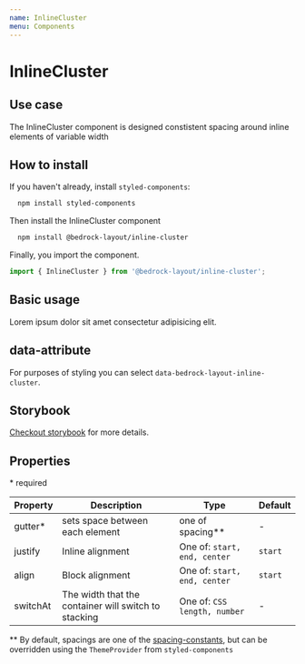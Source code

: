 ```yaml
---
name: InlineCluster
menu: Components
---
```



# InlineCluster

## Use case

The InlineCluster component is designed constistent spacing around inline elements of variable width

## How to install

If you haven't already, install `styled-components`:

```bash
  npm install styled-components
```

Then install the InlineCluster component

```bash
  npm install @bedrock-layout/inline-cluster
```

Finally, you import the component.

```javascript
import { InlineCluster } from '@bedrock-layout/inline-cluster';
```

## Basic usage

<Playground>
  <InlineCluster gutter="lg" justify="start" align="start">
    <span>Lorem ipsum dolor</span>
    <span>sit amet consectetur</span>
    <span>adipisicing elit.</span>
  </InlineCluster>
</Playground>

## data-attribute

For purposes of styling you can select `data-bedrock-layout-inline-cluster`.

## Storybook

[Checkout storybook](https://storybook.bedrock-layout.dev/?path=/story/inlinecluster--basic) for more details.

## Properties

\* required

| Property | Description                                          | Type                         | Default |
| -------- | ---------------------------------------------------- | ---------------------------- | ------- |
| gutter\* | sets space between each element                      | one of spacing\*\*           | -       |
| justify  | Inline alignment                                     | One of: `start, end, center` | `start` |
| align    | Block alignment                                      | One of: `start, end, center` | `start` |
| switchAt | The width that the container will switch to stacking | One of: `CSS length, number` | -       |

\*\* By default, spacings are one of the [spacing-constants](https://github.com/Bedrock-Layouts/Bedrock/tree/master/packages/spacing-constants), but can be overridden using the `ThemeProvider` from `styled-components`
